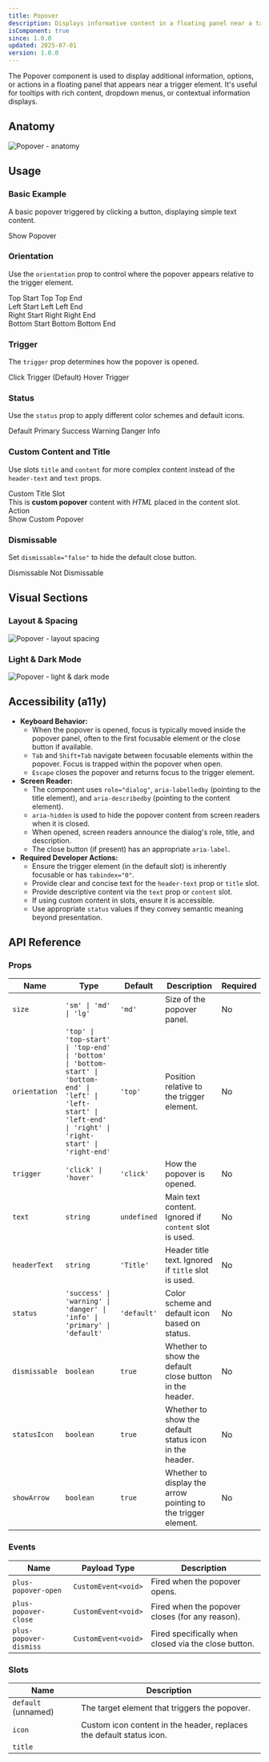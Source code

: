```yaml
---
title: Popover
description: Displays informative content in a floating panel near a target element.
isComponent: true
since: 1.0.0
updated: 2025-07-01
version: 1.0.0
---
```




The Popover component is used to display additional information, options, or actions in a floating panel that appears near a trigger element. It's useful for tooltips with rich content, dropdown menus, or contextual information displays.

## Anatomy

<Image src={anatomy} alt="Popover - anatomy" />

## Usage

### Basic Example

A basic popover triggered by clicking a button, displaying simple text content.

<CodePreview autoGeneration={true}>
  <plus-popover header-text="Information" text="This is the popover content.">
    <plus-button>Show Popover</plus-button>
  </plus-popover>
</CodePreview>

### Orientation

Use the `orientation` prop to control where the popover appears relative to the trigger element.

<CodePreview autoGeneration={true}>
<div>
  <plus-popover orientation="top-start" header-text="Top Start">
    <plus-button>Top Start</plus-button>
  </plus-popover>
  <plus-popover orientation="top" header-text="Top">
    <plus-button>Top</plus-button>
  </plus-popover>
  <plus-popover orientation="top-end" header-text="Top End">
    <plus-button>Top End</plus-button>
  </plus-popover>
</div>
<div class="flex gap-2">
  <div class="flex flex-col gap-2">
    <plus-popover orientation="left-start" header-text="Left Start">
      <plus-button>Left Start</plus-button>
    </plus-popover>
    <plus-popover orientation="left" header-text="Left">
      <plus-button>Left</plus-button>
    </plus-popover>
    <plus-popover orientation="left-end" header-text="Left End">
      <plus-button>Left End</plus-button>
    </plus-popover>
  </div>
  <div class="w-34">
  </div>
  <div class="flex flex-col gap-2 items-end">
    <plus-popover orientation="right-start" header-text="Right Start">
      <plus-button>Right Start</plus-button>
    </plus-popover>
    <plus-popover orientation="right" header-text="Right">
      <plus-button>Right</plus-button>
    </plus-popover>
    <plus-popover orientation="right-end" header-text="Right End">
      <plus-button>Right End</plus-button>
    </plus-popover>
  </div>
</div>
<div>
  <plus-popover orientation="bottom-start" header-text="Bottom Start">
    <plus-button>Bottom Start</plus-button>
  </plus-popover>
  <plus-popover orientation="bottom" header-text="Bottom">
    <plus-button>Bottom</plus-button>
  </plus-popover>
  <plus-popover orientation="bottom-end" header-text="Bottom End">
    <plus-button>Bottom End</plus-button>
  </plus-popover>
</div>
</CodePreview>

### Trigger

The `trigger` prop determines how the popover is opened.

<CodePreview autoGeneration={true} horizontal>
  <plus-popover trigger="click" header-text="Click Me">
    <plus-button>Click Trigger (Default)</plus-button>
  </plus-popover>
  <plus-popover trigger="hover" header-text="Hover Over Me">
    <plus-button>Hover Trigger</plus-button>
  </plus-popover>
</CodePreview>

### Status

Use the `status` prop to apply different color schemes and default icons.

<CodePreview autoGeneration={true} horizontal>
  <plus-popover status="default" header-text="Default">
    <plus-button>Default</plus-button>
  </plus-popover>
  <plus-popover status="primary" header-text="Primary">
    <plus-button status="primary">Primary</plus-button>
  </plus-popover>
  <plus-popover status="success" header-text="Success">
    <plus-button status="success">Success</plus-button>
  </plus-popover>
  <plus-popover status="warning" header-text="Warning">
    <plus-button status="warning">Warning</plus-button>
  </plus-popover>
  <plus-popover status="danger" header-text="Danger">
    <plus-button status="danger">Danger</plus-button>
  </plus-popover>
  <plus-popover status="info" header-text="Info">
    <plus-button status="info">Info</plus-button>
  </plus-popover>
</CodePreview>

### Custom Content and Title

Use slots `title` and `content` for more complex content instead of the `header-text` and `text` props.

<CodePreview autoGeneration={true}>
  <plus-popover>
    <div slot="title" class="flex items-center gap-2">
      <i class="fa-solid fa-star" style="color: gold;"></i>
      <span>Custom Title Slot</span>
    </div>
    <div slot="content">
      This is <strong>custom popover</strong> content with <em>HTML</em> placed in the content slot.
      <plus-divider class="my-2"></plus-divider>
      <plus-button size="sm">Action</plus-button>
    </div>
    <plus-button>Show Custom Popover</plus-button>
  </plus-popover>
</CodePreview>

### Dismissable

Set `dismissable="false"` to hide the default close button.

<CodePreview autoGeneration={true} horizontal>
  <plus-popover header-text="Dismissable (Default)">
    <plus-button>Dismissable</plus-button>
  </plus-popover>
  <plus-popover header-text="Not Dismissable" dismissable="false">
    <plus-button>Not Dismissable</plus-button>
  </plus-popover>
</CodePreview>


## Visual Sections

### Layout & Spacing

<Image src={layoutSpacing} alt="Popover - layout spacing" />

### Light & Dark Mode

<Image src={lightDarkMode} alt="Popover - light & dark mode" />

## Accessibility (a11y)

*   **Keyboard Behavior:**
    *   When the popover is opened, focus is typically moved inside the popover panel, often to the first focusable element or the close button if available.
    *   `Tab` and `Shift+Tab` navigate between focusable elements within the popover. Focus is trapped within the popover when open.
    *   `Escape` closes the popover and returns focus to the trigger element.
*   **Screen Reader:**
    *   The component uses `role="dialog"`, `aria-labelledby` (pointing to the title element), and `aria-describedby` (pointing to the content element).
    *   `aria-hidden` is used to hide the popover content from screen readers when it is closed.
    *   When opened, screen readers announce the dialog's role, title, and description.
    *   The close button (if present) has an appropriate `aria-label`.
*   **Required Developer Actions:**
    *   Ensure the trigger element (in the default slot) is inherently focusable or has `tabindex="0"`.
    *   Provide clear and concise text for the `header-text` prop or `title` slot.
    *   Provide descriptive content via the `text` prop or `content` slot.
    *   If using custom content in slots, ensure it is accessible.
    *   Use appropriate `status` values if they convey semantic meaning beyond presentation.

## API Reference

### Props

| Name         | Type                                                                                             | Default     | Description                                                                | Required |
|--------------|--------------------------------------------------------------------------------------------------|-------------|----------------------------------------------------------------------------|----------|
| `size`       | `'sm' \| 'md' \| 'lg'`                                                                           | `'md'`      | Size of the popover panel.                                                 | No       |
| `orientation`| `'top' \| 'top-start' \| 'top-end' \| 'bottom' \| 'bottom-start' \| 'bottom-end' \| 'left' \| 'left-start' \| 'left-end' \| 'right' \| 'right-start' \| 'right-end'` | `'top'`     | Position relative to the trigger element.                                  | No       |
| `trigger`    | `'click' \| 'hover'`                                                                             | `'click'`   | How the popover is opened.                                                 | No       |
| `text`       | `string`                                                                                         | `undefined` | Main text content. Ignored if `content` slot is used.                        | No       |
| `headerText` | `string`                                                                                         | `'Title'`   | Header title text. Ignored if `title` slot is used.                        | No       |
| `status`     | `'success' \| 'warning' \| 'danger' \| 'info' \| 'primary' \| 'default'`                         | `'default'` | Color scheme and default icon based on status.                             | No       |
| `dismissable`| `boolean`                                                                                        | `true`      | Whether to show the default close button in the header.                   | No       |
| `statusIcon` | `boolean`                                                                                        | `true`      | Whether to show the default status icon in the header.                    | No       |
| `showArrow`  | `boolean`                                                                                        | `true`      | Whether to display the arrow pointing to the trigger element.              | No       |

### Events

| Name                   | Payload Type        | Description                                         |
|------------------------|---------------------|-----------------------------------------------------|
| `plus-popover-open`    | `CustomEvent<void>` | Fired when the popover opens.                     |
| `plus-popover-close`   | `CustomEvent<void>` | Fired when the popover closes (for any reason).     |
| `plus-popover-dismiss` | `CustomEvent<void>` | Fired specifically when closed via the close button. |

### Slots

| Name              | Description                                                     |
|-------------------|-----------------------------------------------------------------|
| `default` (unnamed) | The target element that triggers the popover.                   |
| `icon`            | Custom icon content in the header, replaces the default status icon. |
| `title`